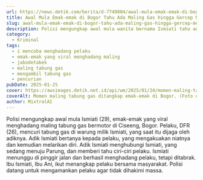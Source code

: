 ```yaml
---
url: https://news.detik.com/berita/d-7749804/awal-mula-emak-emak-di-bogor-tahu-ada-maling-gas-hingga-gercep-menghadang
title: Awal Mula Emak-emak di Bogor Tahu Ada Maling Gas hingga Gercep Menghadang
slug: awal-mula-emak-emak-di-bogor-tahu-ada-maling-gas-hingga-gercep-menghadang
description: Polisi mengungkap awal mula wanita bernama Ismiati tahu ada maling gas hingga gercep menghadang di tengah jalan.
category:
  - Kriminal
tags:
  - i mencoba menghadang pelaku
  - emak-emak yang viral menghadang maling
  - jabodetabek
  - maling tabung gas
  - mengambil tabung gas
  - pencurian
pubDate: 2025-01-25
cover: https://awsimages.detik.net.id/api/wm/2025/01/24/momen-maling-tabung-gas-ditangkap-emak-emak-di-bogor_169.png?wid=54&w=650&v=1&t=jpeg
coverAlt: Momen maling tabung gas ditangkap emak-emak di Bogor. (Foto dok. Istimewa/tangkapan layar CCTV)
author: MixtralAI
---
```

Polisi mengungkap awal mula Ismiati (29), emak-emak yang viral menghadang maling tabung gas bermotor di Ciseeng, Bogor. Pelaku, DFR (26), mencuri tabung gas di warung milik Ismiati, yang saat itu dijaga oleh adiknya. Adik Ismiati bertanya kepada pelaku, yang mengakuakan niatnya dan kemudian melarikan diri. Adik Ismiati menghubungi Ismiati, yang sedang menuju Parung, dan memberi tahu ciri-ciri pelaku. Ismiati menunggu di pinggir jalan dan berhasil menghadang pelaku, tetapi ditabrak. Ibu Ismiati, Ibu Ani, ikut menangkap pelaku bersama masyarakat. Polisi datang untuk mengamankan pelaku agar tidak dihakimi massa.
